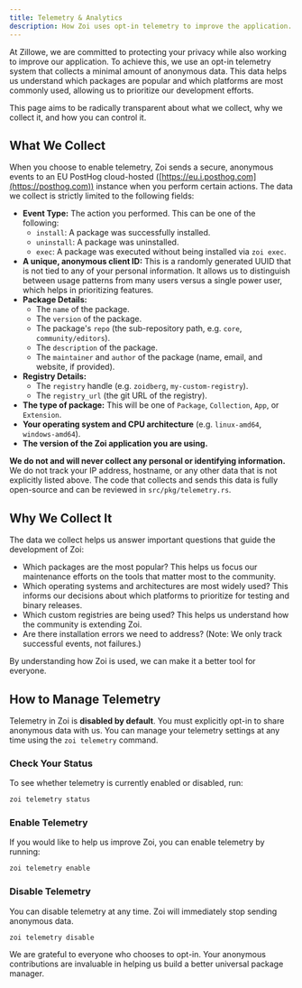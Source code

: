 ```yaml
---
title: Telemetry & Analytics
description: How Zoi uses opt-in telemetry to improve the application.
---
```


At Zillowe, we are committed to protecting your privacy while also working to improve our application. To achieve this, we use an opt-in telemetry system that collects a minimal amount of anonymous data. This data helps us understand which packages are popular and which platforms are most commonly used, allowing us to prioritize our development efforts.

This page aims to be radically transparent about what we collect, why we collect it, and how you can control it.

## What We Collect

When you choose to enable telemetry, Zoi sends a secure, anonymous events to an EU PostHog cloud-hosted ([https://eu.i.posthog.com](https://posthog.com)) instance when you perform certain actions. The data we collect is strictly limited to the following fields:

- **Event Type:** The action you performed. This can be one of the following:
  - `install`: A package was successfully installed.
  - `uninstall`: A package was uninstalled.
  - `exec`: A package was executed without being installed via `zoi exec`.
- **A unique, anonymous client ID:** This is a randomly generated UUID that is not tied to any of your personal information. It allows us to distinguish between usage patterns from many users versus a single power user, which helps in prioritizing features.
- **Package Details:**
  - The `name` of the package.
  - The `version` of the package.
  - The package's `repo` (the sub-repository path, e.g. `core`, `community/editors`).
  - The `description` of the package.
  - The `maintainer` and `author` of the package (name, email, and website, if provided).
- **Registry Details:**
  - The `registry` handle (e.g. `zoidberg`, `my-custom-registry`).
  - The `registry_url` (the git URL of the registry).
- **The type of package:** This will be one of `Package`, `Collection`, `App`, or `Extension`.
- **Your operating system and CPU architecture** (e.g. `linux-amd64`, `windows-amd64`).
- **The version of the Zoi application you are using.**

**We do not and will never collect any personal or identifying information.** We do not track your IP address, hostname, or any other data that is not explicitly listed above. The code that collects and sends this data is fully open-source and can be reviewed in `src/pkg/telemetry.rs`.

## Why We Collect It

The data we collect helps us answer important questions that guide the development of Zoi:

- Which packages are the most popular? This helps us focus our maintenance efforts on the tools that matter most to the community.
- Which operating systems and architectures are most widely used? This informs our decisions about which platforms to prioritize for testing and binary releases.
- Which custom registries are being used? This helps us understand how the community is extending Zoi.
- Are there installation errors we need to address? (Note: We only track successful events, not failures.)

By understanding how Zoi is used, we can make it a better tool for everyone.

## How to Manage Telemetry

Telemetry in Zoi is **disabled by default**. You must explicitly opt-in to share anonymous data with us. You can manage your telemetry settings at any time using the `zoi telemetry` command.

### Check Your Status

To see whether telemetry is currently enabled or disabled, run:

```sh
zoi telemetry status
```

### Enable Telemetry

If you would like to help us improve Zoi, you can enable telemetry by running:

```sh
zoi telemetry enable
```

### Disable Telemetry

You can disable telemetry at any time. Zoi will immediately stop sending anonymous data.

```sh
zoi telemetry disable
```

We are grateful to everyone who chooses to opt-in. Your anonymous contributions are invaluable in helping us build a better universal package manager.
